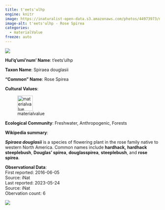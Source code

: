 ```yaml
---
title: t'eets'ulhp
engine: knitr
image: https://inaturalist-open-data.s3.amazonaws.com/photos/44973973/medium.jpeg
image-alt: t'eets'ulhp - Rose Spirea
categories:
  - materialValue
freeze: auto
---
```

![](https://inaturalist-open-data.s3.amazonaws.com/photos/44973973/medium.jpeg){fig-alt="t'eets'ulhp - Rose Spirea"}

**Hul'q'umi'num' Name**: t'eets'ulhp



**Taxon Name**: Spiraea douglasii

**"Common" Name**: Rose Spirea

**Cultural Values**:  

::: {layout-nrow=1 style="width:60%"}
![materialvalue](/files/materialvalue.svg){width=50px}
:::

**Ecological Community**: Freshwater, Anthropogenic, Forests

**Wikipedia summary**:  
<p class="mw-empty-elt">
</p>

<p><i><b>Spiraea douglasii</b></i> is a species of flowering plant in the rose family native to western North America. Common names include <b>hardhack,</b> <b>hardhack steeplebush</b>, <b>Douglas' spirea</b>, <b>douglasspirea</b>, <b>steeplebush</b>, and <b>rose spirea</b>.

**Observational Data**:   
First reported: 2016-06-05  
Source: iNat  
Last reported: 2023-05-24  
Source: iNat  
Obervation count: 6

![](community_dist.png)
